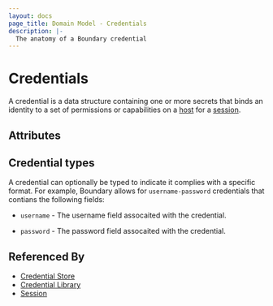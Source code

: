 ```yaml
---
layout: docs
page_title: Domain Model - Credentials
description: |-
  The anatomy of a Boundary credential
---
```


# Credentials

A credential is a data structure containing one or more secrets
that binds an identity to a set of permissions or capabilities
on a [host][] for a [session][].

## Attributes

## Credential types

A credential can optionally be typed to indicate it complies with a specific
format. For example, Boundary allows for `username-password` credentials that
contians the following fields:

- `username` - The username field assocaited with the credential.

- `password` - The password field assocaited with the credential.

## Referenced By

- [Credential Store][]
- [Credential Library][]
- [Session][]

[credential library]: /docs/concepts/domain-model/credential-libraries
[credential libraries]: /docs/concepts/domain-model/credential-libraries
[credential store]: /docs/concepts/domain-model/credential-stores
[credential stores]: /docs/concepts/domain-model/credential-stores
[host]: /docs/concepts/domain-model/hosts
[session]: /docs/concepts/domain-model/sessions
